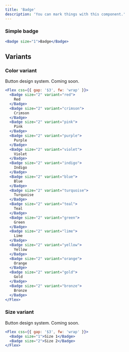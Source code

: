 ```yaml
---
title: 'Badge'
description: 'You can mark things with this component.'
---
```


### Simple badge

```jsx live
<Badge size="1">Badge</Badge>
```

## Variants

### Color variant

Button design system. Coming soon.

```jsx live
<Flex css={{ gap: '$3', fw: 'wrap' }}>
  <Badge size="2" variant="red">
    Red
  </Badge>
  <Badge size="2" variant="crimson">
    Crimson
  </Badge>
  <Badge size="2" variant="pink">
    Pink
  </Badge>
  <Badge size="2" variant="purple">
    Purple
  </Badge>
  <Badge size="2" variant="violet">
    Violet
  </Badge>
  <Badge size="2" variant="indigo">
    Indigo
  </Badge>
  <Badge size="2" variant="blue">
    Blue
  </Badge>
  <Badge size="2" variant="turquoise">
    Turquoise
  </Badge>
  <Badge size="2" variant="teal">
    Teal
  </Badge>
  <Badge size="2" variant="green">
    Green
  </Badge>
  <Badge size="2" variant="lime">
    Lime
  </Badge>
  <Badge size="2" variant="yellow">
    Yellow
  </Badge>
  <Badge size="2" variant="orange">
    Orange
  </Badge>
  <Badge size="2" variant="gold">
    Gold
  </Badge>
  <Badge size="2" variant="bronze">
    Bronze
  </Badge>
</Flex>
```

### Size variant

Button design system. Coming soon.

```jsx live
<Flex css={{ gap: '$3', fw: 'wrap' }}>
  <Badge size="1">Size 1</Badge>
  <Badge size="2">Size 2</Badge>
</Flex>
```
